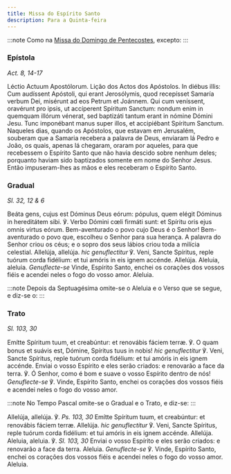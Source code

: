 ```yaml
---
title: Missa do Espírito Santo
description: Para a Quinta-feira
---
```


:::note
Como na [Missa do Domingo de Pentecostes](/missal/pentecostes/pentecostes), excepto:
:::

### Epístola

<em>Act. 8, 14-17</em>

<div class="side-by-side not-content">
  <span>Léctio Actuum Apostólorum.</span>
  <span>Lição dos Actos dos Apóstolos.</span>
  <span>
    In diébus illis: Cum audíssent Apóstoli, qui erant Jerosólymis, quod
    recepísset Samaría verbum Dei, misérunt ad eos Petrum et Joánnem. Qui cum
    veníssent, oravérunt pro ipsis, ut accíperent Spíritum Sanctum: nondum enim
    in quemquam illórum vénerat, sed baptizáti tantum erant in nómine Dómini
    Jesu. Tunc imponébant manus super illos, et accipiébant Spíritum Sanctum.
  </span>
  <span>
    Naqueles dias, quando os Apóstolos, que estavam em Jerusalém, souberam que a
    Samaria recebera a palavra de Deus, enviaram lá Pedro e João, os quais,
    apenas lá chegaram, oraram por aqueles, para que recebessem o Espírito Santo
    que não havia descido sobre nenhum deles; porquanto haviam sido baptizados
    somente em nome do Senhor Jesus. Então impuseram-lhes as mãos e eles
    receberam o Espírito Santo.
  </span>
</div>

### Gradual

<em>Sl. 32, 12 & 6</em>

<div class="side-by-side not-content">
  <span>
    Beáta gens, cujus est Dóminus Deus eórum: pópulus, quem elégit Dóminus in
    hereditátem sibi. ℣. Verbo Dómini cœli firmáti sunt: et Spíritu oris ejus
    omnis virtus eórum.
  </span>
  <span>
    Bem-aventurado o povo cujo Deus é o Senhor! Bem-aventurado o povo que,
    escolheu o Senhor para sua herança. A palavra do Senhor criou os céus; e o
    sopro dos seus lábios criou toda a milícia celestial.
  </span>
  <span>
    Allelúja, allelúja. <em>hic genuflectitur</em> ℣. Veni, Sancte Spíritus,
    reple tuórum corda fidélium: et tui amóris in eis ignem accénde. Allelúja.
  </span>
  <span>
    Aleluia, aleluia. <em>Genuflecte-se</em> Vinde, Espírito Santo, enchei os
    corações dos vossos fiéis e acendei neles o fogo do vosso amor. Aleluia.
  </span>
</div>

:::note
Depois da Septuagésima omite-se o Aleluia e o Verso que se segue, e diz-se o:
:::

### Trato

<em>Sl. 103, 30</em>

<div class="side-by-side not-content">
  <span>
    Emítte Spíritum tuum, et creabúntur: et renovábis fáciem terræ. ℣. O quam
    bonus et suávis est, Dómine, Spíritus tuus in nobis!
    <em>hic genuflectitur</em>
    ℣. Veni, Sancte Spíritus, reple tuórum corda fidélium: et tui amóris in eis
    ignem accénde.
  </span>
  <span>
    Enviai o vosso Espírito e eles serão criados: e renovarão a face da terra.
    ℣. Ó Senhor, como é bom e suave o vosso Espírito dentro de nós!
    <em>Genuflecte-se</em> ℣. Vinde, Espírito Santo, enchei os corações dos vossos
    fiéis e acendei neles o fogo do vosso amor.
  </span>
</div>

:::note
No Tempo Pascal omite-se o Gradual e o Trato, e diz-se:
:::

<div class="side-by-side not-content">
  <span>
    Allelúja, allelúja. ℣. <em>Ps. 103, 30</em> Emítte Spíritum tuum, et
    creabúntur: et renovábis fáciem terræ. Allelúja. <em>hic genuflectitur</em>
    ℣. Veni, Sancte Spíritus, reple tuórum corda fidélium: et tui amóris in eis ignem
    accénde. Allelúja.
  </span>
  <span>
    Aleluia, aleluia. ℣. <em>Sl. 103, 30</em> Enviai o vosso Espírito e eles
    serão criados: e renovarão a face da terra. Aleluia. <em>Genuflecte-se</em>
    ℣. Vinde, Espírito Santo, enchei os corações dos vossos fiéis e acendei neles
    o fogo do vosso amor. Aleluia.
  </span>
</div>
